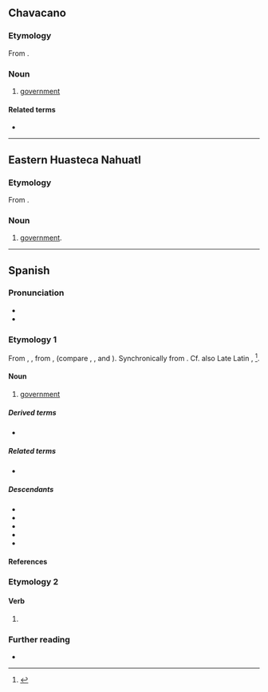 ==Chavacano==

===Etymology===
From {{inh|cbk|es|gobierno}}.

===Noun===
{{head|cbk|noun}}

# [[government]]

====Related terms====
* {{l|cbk|gobernador}}

----
==Eastern Huasteca Nahuatl==

===Etymology===
From {{bor|nhe|es|gobierno}}.

===Noun===
{{head|nhe|noun}}

# [[government]].

----

==Spanish==

===Pronunciation===
{{es-IPA}}
* {{rhymes|es|eɾno|s=3}}
* {{hyph|es|go|bier|no}}

===Etymology 1===
From {{inh|es|osp|gouierno}}, {{m|osp|gouernio}}, from {{m|osp|gouernar}}, {{m|osp|gobernar||to govern}} (compare {{cog|ca|govern}}, {{cog|gl|goberno}}, {{cog|it|governo}} and {{cog|pt|governo}}). Synchronically from {{m|es|gobernar||to govern}}. Cf. also Late Latin {{m|la|gubernus}}, {{m|la|gubernius}}<ref>{{R:es:DCECH}}</ref>.

====Noun====
{{es-noun|m}}

# [[government]]
#: {{syn|es|gobernamiento|q1=rare}}

=====Derived terms=====
* {{l|es|autogobierno}}

=====Related terms=====
* {{l|es|gobernar}}

=====Descendants=====
* {{desc|cbk|gobierno}}
* {{desc|eu|gobernu|bor=1}}
* {{desc|ceb|gobyerno|goberno|bor=1}}
* {{desc|ch|gobietno|bor=1}}
* {{desc|tl|gobyerno|bor=1}}

====References====
<references/>

===Etymology 2===
{{nonlemma}}

====Verb====
{{head|es|verb form}}

# {{es-verb form of|gobernar<ie>}}

===Further reading===
* {{R:es:DRAE}}

{{C|es|Government}}